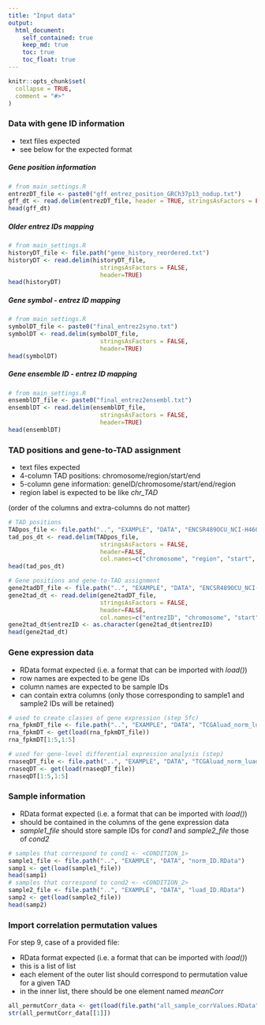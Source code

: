 ```yaml
---
title: "Input data"
output: 
  html_document:
    self_contained: true
    keep_md: true
    toc: true
    toc_float: true
---
```


```r
knitr::opts_chunk$set(
  collapse = TRUE,
  comment = "#>"
)
```

### Data with gene ID information

<ul>
<li>text files expected</li>
<li> see below for the expected format</li>
</ul>

##### Gene position information 

```r
# from main_settings.R
entrezDT_file <- paste0("gff_entrez_position_GRCh37p13_nodup.txt")
gff_dt <- read.delim(entrezDT_file, header = TRUE, stringsAsFactors = FALSE)
head(gff_dt)
```

##### Older entrez IDs mapping

```r
# from main_settings.R
historyDT_file <- file.path("gene_history_reordered.txt")
historyDT <- read.delim(historyDT_file,
                          stringsAsFactors = FALSE,
                          header=TRUE)
head(historyDT)
```

##### Gene symbol - entrez ID mapping

```r
# from main_settings.R
symbolDT_file <- paste0("final_entrez2syno.txt")
symbolDT <- read.delim(symbolDT_file,
                          stringsAsFactors = FALSE,
                          header=TRUE)
head(symbolDT)
```

##### Gene ensemble ID - entrez ID mapping

```r
# from main_settings.R
ensemblDT_file <- paste0("final_entrez2ensembl.txt")
ensemblDT <- read.delim(ensemblDT_file,
                          stringsAsFactors = FALSE,
                          header=TRUE)
head(ensemblDT)
```

### TAD positions and gene-to-TAD assignment

<ul>
<li>text files expected</li>
<li>4-column TAD positions: chromosome/region/start/end</li>
<li>5-column gene information: geneID/chromosome/start/end/region</li>
<li>region label is expected to be like <em>chr<Nbr>_TAD<nbr></em></li>
</ul>

(order of the columns and extra-columns do not matter)

```r
# TAD positions
TADpos_file <- file.path("..", "EXAMPLE", "DATA", "ENCSR489OCU_NCI-H460_all_assigned_regions.txt")
tad_pos_dt <- read.delim(TADpos_file,
                          stringsAsFactors = FALSE,
                          header=FALSE, 
                          col.names=c("chromosome", "region", "start", "end"))
head(tad_pos_dt)

# Gene positions and gene-to-TAD assignment
gene2tadDT_file <- file.path("..", "EXAMPLE", "DATA", "ENCSR489OCU_NCI-H460_all_genes_positions.txt")
gene2tad_dt <- read.delim(gene2tadDT_file,
                          stringsAsFactors = FALSE,
                          header=FALSE, 
                          col.names=c("entrezID", "chromosome", "start", "end", "region"))
gene2tad_dt$entrezID <- as.character(gene2tad_dt$entrezID)
head(gene2tad_dt)
```


### Gene expression data

<ul>
<li> RData format expected (i.e. a format that can be imported with <em>load()</em>)</li>
<li>row names are expected to be gene IDs</li>
<li>column names are expected to be sample IDs</li>
<li>can contain extra columns (only those corresponding to sample1 and sample2 IDs will be retained)</li>
</ul>

```r
# used to create classes of gene expression (step 5fc)
rna_fpkmDT_file <- file.path("..", "EXAMPLE", "DATA", "TCGAluad_norm_luad_fpkmDT.RData")
rna_fpkmDT <- get(load(rna_fpkmDT_file))
rna_fpkmDT[1:5,1:5]

# used for gene-level differential expression analysis (step)
rnaseqDT_file <- file.path("..", "EXAMPLE", "DATA", "TCGAluad_norm_luad_rnaseqDT_v2.RData")
rnaseqDT <- get(load(rnaseqDT_file))
rnaseqDT[1:5,1:5]

```


### Sample information

<ul>
<li>RData format expected (i.e. a format that can be imported with <em>load()</em>)</li>
<li>should be contained in the columns of the gene expression data</li>
<li><em>sample1_file</em> should store sample IDs for <em>cond1</em> and <em>sample2_file</em> those of <em>cond2</em></li>
</ul>

```r
# samples that correspond to cond1 <- <CONDITION_1>
sample1_file <- file.path("..", "EXAMPLE", "DATA", "norm_ID.RData")
samp1 <- get(load(sample1_file))
head(samp1)
# samples that correspond to cond2 <- <CONDITION_2>
sample2_file <- file.path("..", "EXAMPLE", "DATA", "luad_ID.RData")
samp2 <- get(load(sample2_file))
head(samp2)
```



### Import correlation permutation values 

For step 9, case of a provided file:

<ul>
<li>RData format expected (i.e. a format that can be imported with <em>load()</em>)</li>
<li>this is a list of list
<li>each element of the outer list should correspond to permutation value for a given TAD</li>
<li>in the inner list, there should be one element named <em>meanCorr</em></li>
</ul>

```r
all_permutCorr_data <- get(load(file.path("all_sample_corrValues.RData")))
str(all_permutCorr_data[[1]])
```







